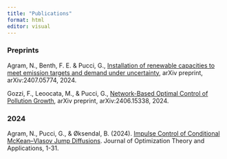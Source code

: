 ```yaml
---
title: "Publications"
format: html
editor: visual
---
```




### Preprints



Agram, N., Benth, F. E. & Pucci, G., [Installation of renewable capacities to meet emission targets and demand under uncertainty](https://arxiv.org/abs/2407.05774), arXiv preprint, arXiv:2407.05774, 2024.

Gozzi, F., Leoocata, M., & Pucci, G., [Network-Based Optimal Control of Pollution Growth](https://arxiv.org/abs/2406.15338), arXiv preprint, arXiv:2406.15338, 2024.

### 2024
Agram, N., Pucci, G., & Øksendal, B. (2024). [Impulse Control of Conditional McKean–Vlasov Jump Diffusions](https://link.springer.com/article/10.1007/s10957-023-02370-6). Journal of Optimization Theory and Applications, 1-31.